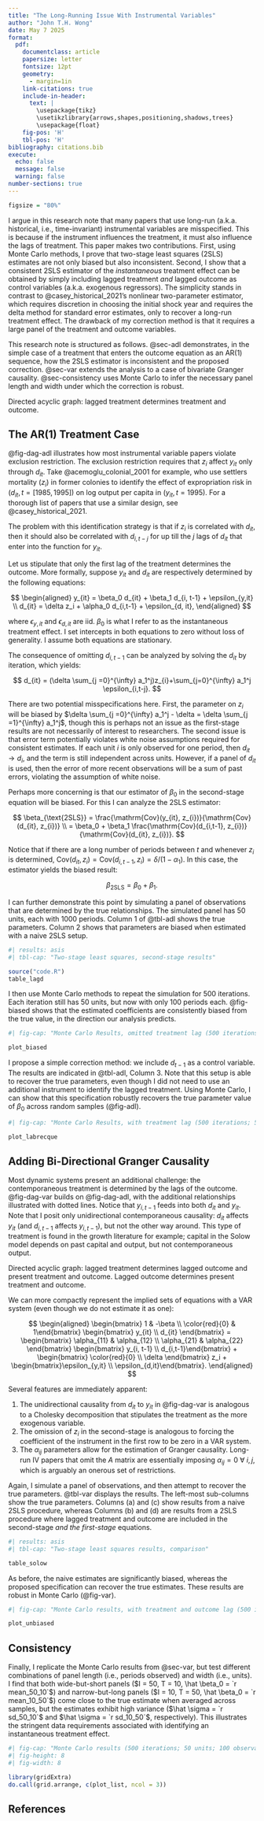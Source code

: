 ```yaml
---
title: "The Long-Running Issue With Instrumental Variables"
author: "John T.H. Wong"
date: May 7 2025
format: 
  pdf:
    documentclass: article
    papersize: letter
    fontsize: 12pt
    geometry:
      - margin=1in
    link-citations: true
    include-in-header: 
      text: |
        \usepackage{tikz}
        \usetikzlibrary{arrows,shapes,positioning,shadows,trees}
        \usepackage{float}
    fig-pos: 'H'
    tbl-pos: 'H'
bibliography: citations.bib
execute:
  echo: false
  message: false
  warning: false
number-sections: true
---
```


```r
figsize = "80%"
```

I argue in this research note that many papers that use long-run (a.k.a. historical, i.e., time-invariant) instrumental variables are misspecified. This is because if the instrument influences the treatment, it must also influence the lags of treatment. This paper makes two contributions. First, using Monte Carlo methods, I prove that two-stage least squares (2SLS) estimates are not only biased but also inconsistent. Second, I show that a consistent 2SLS estimator of the *instantaneous* treatment effect can be obtained by simply including lagged treatment *and* lagged outcome as control variables (a.k.a. exogenous regressors). The simplicity stands in contrast to @casey_historical_2021's nonlinear two-parameter estimator, which requires discretion in choosing the initial shock year and requires the delta method for standard error estimates, only to recover a long-run treatment effect. The drawback of my correction method is that it requires a large panel of the treatment and outcome variables.

This research note is structured as follows. @sec-adl demonstrates, in the simple case of a treatment that enters the outcome equation as an AR(1) sequence, how the 2SLS estimator is inconsistent and the proposed correction. @sec-var extends the analysis to a case of bivariate Granger causality. @sec-consistency uses Monte Carlo to infer the necessary panel length and width under which the correction is robust.

::: {#fig-dag-adl fig-env="figure*"}

\begin{tikzpicture}[node distance=2cm]

  % Nodes
  \node (z)    {$z_{i}$};
  \node (dtm1)  [right=of z] {$d_{i,t-1}$};
  \node (dt)    [right=of dtm1] {$d_{it}$};
  \node (yt)    [below=of dt] {$y_{it}$};

  % Arrows
  \draw[->] (z) -- (dtm1);
  \draw[->, bend left=45] (z) to (dt);
  \draw[->] (dtm1) -- (dt);
  \draw[->] (dtm1) -- (yt);
  \draw[->] (dt) -- (yt);

\end{tikzpicture}

Directed acyclic graph: lagged treatment determines treatment and outcome.

:::

## The AR(1) Treatment Case {#sec-adl}

@fig-dag-adl illustrates how most instrumental variable papers violate exclusion restriction. The exclusion restriction requires that $z_i$ affect $y_{it}$ only through $d_{it}$. Take @acemoglu_colonial_2001 for example, who use settlers mortality ($z_i$) in former colonies to identify the effect of expropriation risk in $(d_{it},t = [1985,1995])$ on log output per capita in $(y_{it}, t = 1995)$. For a thorough list of papers that use a similar design, see @casey_historical_2021. 



The problem with this identification strategy is that if $z_i$ is correlated with $d_{it}$, then it should also be correlated with $d_{i, t-j}$ for up till the $j$ lags of $d_{it}$ that enter into the function for $y_{it}$.

Let us stipulate that only the first lag of the treatment determines the outcome. More formally, suppose $y_{it}$ and $d_{it}$ are respectively determined by the following equations:

$$
\begin{aligned}
y_{it} = \beta_0 d_{it} + \beta_1 d_{i, t-1} + \epsilon_{y,it}
\\ d_{it} = \delta z_i + \alpha_0 d_{i,t-1} + \epsilon_{d, it},
\end{aligned}
$$

where $\epsilon_{y, it}$ and $\epsilon_{d, it}$ are iid. $\beta_0$ is what I refer to as the instantaneous treatment effect. I set intercepts in both equations to zero without loss of generality. I assume both equations are stationary.

The consequence of omitting $d_{i, t-1}$ can be analyzed by solving the $d_{it}$ by iteration, which yields:

$$
d_{it} = (\delta  \sum_{j =0}^{\infty} a_1^j)z_{i}+\sum_{j=0}^{\infty} a_1^j \epsilon_{i,t-j}.
$$

There are two potential misspecifications here. First, the parameter on $z_i$ will be biased by $\delta  \sum_{j =0}^{\infty} a_1^j - \delta = \delta \sum_{j =1}^{\infty} a_1^j$, though this is perhaps not an issue as the first-stage results are not necessarily of interest to researchers. The second issue is that error term potentially violates white noise assumptions required for consistent estimates. If each unit $i$ is only observed for one period, then $d_{it} \rightarrow d_i$, and the term is still independent across units. However, if a panel of $d_{it}$ is used, then the error of more recent observations will be a sum of past errors, violating the assumption of white noise.

Perhaps more concerning is that our estimator of $\beta_0$ in the second-stage equation will be biased. For this I can analyze the 2SLS estimator:

$$
\beta_{\text{2SLS}} = \frac{\mathrm{Cov}(y_{it}, z_{i})}{\mathrm{Cov}(d_{it}, z_{i})}
\\ = \beta_0 + \beta_1 \frac{\mathrm{Cov}(d_{i,t-1}, z_{i})}{\mathrm{Cov}(d_{it}, z_{i})}.
$$

Notice that if there are a long number of periods between $t$ and whenever $z_i$ is determined, $\mathrm{Cov}(d_{it}, z_i) = \mathrm{Cov}(d_{i,t-1}, z_i) = \delta/(1-\alpha_1)$. In this case, the estimator yields the biased result:

$$
\beta_{\text{2SLS}} = \beta_0 + \beta_1.
$$

I can further demonstrate this point by simulating a panel of observations that are determined by the true relationships. The simulated panel has 50 units, each with 1000 periods. Column 1 of @tbl-adl shows the true parameters. Column 2 shows that parameters are biased when estimated with a naive 2SLS setup. 


```r
#| results: asis
#| tbl-cap: "Two-stage least squares, second-stage results"

source("code.R")
table_lagd

```

I then use Monte Carlo methods to repeat the simulation for 500 iterations. Each iteration still has 50 units, but now with only 100 periods each. @fig-biased shows that the estimated coefficients are consistently biased from the true value, in the direction our analysis predicts.

```r
#| fig-cap: "Monte Carlo Results, omitted treatment lag (500 iterations; 50 units; 100 observations per unit; ± 2 SD shaded; black dotted line indicates true mean)"

plot_biased
```


I propose a simple correction method: we include $d_{t-1}$ as a control variable. The results are indicated in @tbl-adl, Column 3. Note that this setup is able to recover the true parameters, even though I did not need to use an additional instrument to identify the lagged treatment. Using Monte Carlo, I can show that this specification robustly recovers the true parameter value of $\beta_0$ across random samples (@fig-adl).

```r
#| fig-cap: "Monte Carlo Results, with treatment lag (500 iterations; 50 units; 100 observations per unit; ± 2 SD shaded; black dotted line indicates true mean)"

plot_labrecque
```

## Adding Bi-Directional Granger Causality {#sec-var}

Most dynamic systems present an additional challenge: the contemporaneous treatment is determined by the lags of the outcome. @fig-dag-var builds on @fig-dag-adl, with the additional relationships illustrated with dotted lines. Notice that $y_{i, t-1}$ feeds into both $d_{it}$ and $y_{it}$. Note that I posit only unidirectional contemporaneous causality: $d_{it}$ affects $y_{it}$ (and $d_{i,t-1}$ affects $y_{i,t-1}$), but not the other way around. This type of treatment is found in the growth literature for example; capital in the Solow model depends on past capital and output, but not contemporaneous output.

::: {#fig-dag-var fig-env="figure*"}

\begin{tikzpicture}[node distance=2cm]

  % Nodes
  \node (z)    {$z_{i}$};
  \node (dtm1)  [right=of z] {$d_{i,t-1}$};
  \node (dt)    [right=of dtm1] {$d_{it}$};
  \node (yt)    [below=of dt] {$y_{it}$};
  \node (ytm1)  [below=of dtm1] {$y_{i,t-1}$};

  % Arrows
  \draw[->] (z) -- (dtm1);
  \draw[->, bend left=45] (z) to (dt);
  \draw[->] (dtm1) -- (dt);
  \draw[->] (dtm1) -- (yt);
  \draw[->] (dt) -- (yt);
  \draw[->, dashed] (dtm1) -- (ytm1);
  \draw[->, dashed] (ytm1) -- (dt);
  \draw[->, dashed] (ytm1) -- (yt);
\end{tikzpicture}

Directed acyclic graph: lagged treatment determines lagged outcome and present treatment and outcome. Lagged outcome determines present treatment and outcome.

:::

We can more compactly represent the implied sets of equations with a VAR system (even though we do not estimate it as one):

$$
\begin{aligned}
\begin{bmatrix} 1 & -\beta \\ \color{red}{0} & 1\end{bmatrix} \begin{bmatrix} y_{it} \\ d_{it} \end{bmatrix} = \begin{bmatrix} \alpha_{11} & \alpha_{12} \\ \alpha_{21} & \alpha_{22} \end{bmatrix} \begin{bmatrix} y_{i, t-1} \\ d_{i,t-1}\end{bmatrix} + \begin{bmatrix} \color{red}{0} \\ \delta \end{bmatrix} z_i + \begin{bmatrix}\epsilon_{y,it} \\ \epsilon_{d,it}\end{bmatrix}.
\end{aligned}
$$

Several features are immediately apparent:

1. The unidirectional causality from $d_{it}$ to $y_{it}$ in @fig-dag-var is analogous to a Cholesky decomposition that stipulates the treatment as the more exogenous variable.
2. The omission of $z_{i}$ in the second-stage is analogous to forcing the coefficient of the instrument in the first row to be zero in a VAR system.
3. The $\alpha_{ij}$ parameters allow for the estimation of Granger causality. Long-run IV papers that omit the $A$ matrix are essentially imposing $\alpha_{ij} = 0 \ \forall  \ i , j$, which is arguably an onerous set of restrictions.

Again, I simulate a panel of observations, and then attempt to recover the true parameters. @tbl-var displays the results. The left-most sub-columns show the true parameters. Columns (a) and (c) show results from a naive 2SLS procedure, whereas Columns (b) and (d) are results from a 2SLS procedure where lagged treatment and outcome are included in the second-stage *and the first-stage* equations. 

```r
#| results: asis
#| tbl-cap: "Two-stage least squares results, comparison"

table_solow

```

As before, the naive estimates are significantly biased, whereas the proposed specification can recover the true estimates. These results are robust in Monte Carlo (@fig-var).

```r
#| fig-cap: "Monte Carlo results, with treatment and outcome lag (500 iterations; 50 units; 100 observations per unit; ± 2 SD shaded)"

plot_unbiased
```

## Consistency {#sec-consistency}

Finally, I replicate the Monte Carlo results from @sec-var, but test different combinations of panel length (i.e., periods observed) and width (i.e., units). I find that both wide-but-short panels ($I = 50, T = 10, \hat \beta_0 = `r mean_50_10`$) and narrow-but-long panels ($I = 10, T = 50, \hat \beta_0 = `r mean_10_50`$) come close to the true estimate when averaged across samples, but the estimates exhibit high variance ($\hat \sigma = `r sd_50_10`$ and $\hat \sigma = `r sd_10_50`$, respectively). This illustrates the stringent data requirements associated with identifying an instantaneous treatment effect.

```r
#| fig-cap: "Monte Carlo results (500 iterations; 50 units; 100 observations per unit; ± 2 SD shaded). Rows vary by panel length T = {2, 5, 10, 50}. Columns vary by panel width I = {5, 10, 50}."
#| fig-height: 8
#| fig-width: 8

library(gridExtra)
do.call(grid.arrange, c(plot_list, ncol = 3))
```

\newpage

## References